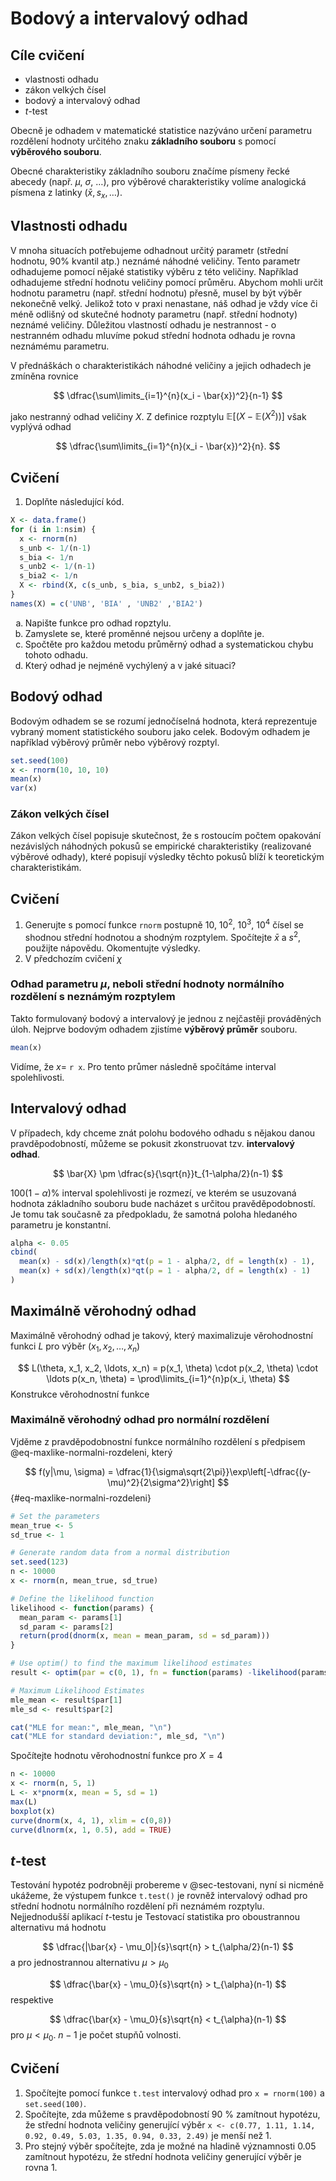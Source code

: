 # Bodový a intervalový odhad {#odhad}

::: callout-warning
## Cíle cvičení 

- vlastnosti odhadu
- zákon velkých čísel
- bodový a intervalový odhad
- $t$-test
:::

Obecně je odhadem v matematické statistice nazýváno určení parametru rozdělení hodnoty určitého znaku **základního souboru** s pomocí **výběrového souboru**.

Obecné charakteristiky základního souboru značíme písmeny řecké abecedy (např. $\mu$, $\sigma$, $\ldots$), pro výběrové charakteristiky volíme analogická písmena z latinky ($\bar{x}, s_x, \ldots$).

## Vlastnosti odhadu

V mnoha situacích potřebujeme odhadnout určitý parametr (střední hodnotu, $90\%$ kvantil atp.) neznámé náhodné veličiny. Tento parametr odhadujeme pomocí nějaké statistiky výběru z této veličiny. Například odhadujeme střední hodnotu veličiny pomocí průměru. Abychom mohli určit hodnotu parametru (např. střední hodnotu) přesně, musel by být výběr nekonečně velký. Jelikož toto v praxi nenastane, náš odhad je vždy více či méně odlišný od skutečné hodnoty parametru (např. střední hodnoty) neznámé veličiny. Důležitou vlastností odhadu je nestrannost - o nestranném odhadu mluvíme pokud střední hodnota odhadu je rovna neznámému parametru.

V přednáškách o charakteristikách náhodné veličiny a jejich odhadech je zmíněna rovnice

$$
\dfrac{\sum\limits_{i=1}^{n}(x_i - \bar{x})^2}{n-1}
$$

jako nestranný odhad veličiny $X$. Z definice rozptylu $\mathbb{E}[(X - \mathbb{E}(X^2))]$ však vyplývá odhad

$$
\dfrac{\sum\limits_{i=1}^{n}(x_i - \bar{x})^2}{n}.
$$

::: callout-tip
## Cvičení

  1. Doplňte následující kód.\
```r
X <- data.frame()
for (i in 1:nsim) {
  x <- rnorm(n)
  s_unb <- 1/(n-1)
  s_bia <- 1/n
  s_unb2 <- 1/(n-1)
  s_bia2 <- 1/n
  X <- rbind(X, c(s_unb, s_bia, s_unb2, s_bia2))
}
names(X) = c('UNB', 'BIA' , 'UNB2' ,'BIA2')
```
  a) Napište funkce pro odhad ropztylu.\
  b) Zamyslete se, které proměnné nejsou určeny a doplňte je.\
  c) Spočtěte pro každou metodu průměrný odhad a systematickou chybu tohoto odhadu.\
  d) Který odhad je nejméně vychýlený a v jaké situaci?\
:::


## Bodový odhad

Bodovým odhadem se se rozumí jednočíselná hodnota, která reprezentuje vybraný moment statistického souboru jako celek. Bodovým odhadem je například výběrový průměr nebo výběrový rozptyl.

```r
set.seed(100)
x <- rnorm(10, 10, 10)
mean(x)
var(x)
```

### Zákon velkých čísel

Zákon velkých čísel popisuje skutečnost, že s rostoucím počtem opakování nezávislých náhodných pokusů se empirické charakteristiky (realizované výběrové odhady), které popisují výsledky těchto pokusů blíží k teoretickým charakteristikám.

::: callout-tip
## Cvičení

  1. Generujte s pomocí funkce `rnorm` postupně $10$, $10^2$, $10^3$, $10^4$ čísel se shodnou střední hodnotou a shodným rozptylem. Spočítejte $\bar{x}$ a ${s^2}$, použijte nápovědu.
Okomentujte výsledky. 
  2. V předchozím cvičení $\chi$
:::



### Odhad parametru $\mu$, neboli střední hodnoty normálního rozdělení s neznámým rozptylem

Takto formulovaný bodový a intervalový je jednou z nejčastěji prováděných úloh. Nejprve bodovým odhadem zjistíme **výběrový průměr** souboru.

```r
mean(x)
```

Vidíme, že $x =$ `r x`. Pro tento průmer následně spočítáme interval spolehlivosti.

## Intervalový odhad

V případech, kdy chceme znát polohu bodového odhadu s nějakou danou pravděpodobností, můžeme se pokusit zkonstruovat tzv. **intervalový odhad**. 


$$
\bar{X} \pm \dfrac{s}{\sqrt{n}}t_{1-\alpha/2}(n-1)
$$

$100(1-\alpha)\%$ interval spolehlivosti je rozmezí, ve kterém se usuzovaná hodnota základního souboru bude nacházet s určitou pravěděpodobností. Je tomu tak současně za předpokladu, že samotná poloha
hledaného parametru je konstantní.

```r
alpha <- 0.05
cbind(
  mean(x) - sd(x)/length(x)*qt(p = 1 - alpha/2, df = length(x) - 1),
  mean(x) + sd(x)/length(x)*qt(p = 1 - alpha/2, df = length(x) - 1)
)
```

## Maximálně věrohodný odhad

Maximálně věrohodný odhad je takový, který maximalizuje věrohodnostní funkci $L$ pro výběr $(x_1, x_2, \ldots, x_n)$

$$
L(\theta, x_1, x_2, \ldots, x_n) = p(x_1, \theta) \cdot p(x_2, \theta) \cdot \ldots p(x_n, \theta) = \prod\limits_{i=1}^{n}p(x_i, \theta)
$$ Konstrukce věrohodnostní funkce

### Maximálně věrohodný odhad pro normální rozdělení

Vjděme z pravděpodobnostní funkce normálního rozdělení s předpisem @eq-maxlike-normalni-rozdeleni, který 

$$
f(y|\mu, \sigma) = \dfrac{1}{\sigma\sqrt{2\pi}}\exp\left[-\dfrac{(y-\mu)^2}{2\sigma^2}\right]
$$ {#eq-maxlike-normalni-rozdeleni}

```r
# Set the parameters
mean_true <- 5
sd_true <- 1

# Generate random data from a normal distribution
set.seed(123)
n <- 10000
x <- rnorm(n, mean_true, sd_true)

# Define the likelihood function
likelihood <- function(params) {
  mean_param <- params[1]
  sd_param <- params[2]
  return(prod(dnorm(x, mean = mean_param, sd = sd_param)))
}

# Use optim() to find the maximum likelihood estimates
result <- optim(par = c(0, 1), fn = function(params) -likelihood(params), hessian = TRUE)

# Maximum Likelihood Estimates
mle_mean <- result$par[1]
mle_sd <- result$par[2]

cat("MLE for mean:", mle_mean, "\n")
cat("MLE for standard deviation:", mle_sd, "\n")

```

Spočítejte hodnotu věrohodnostní funkce pro $X = 4$

```r
n <- 10000
x <- rnorm(n, 5, 1)
L <- x*pnorm(x, mean = 5, sd = 1)
max(L)
boxplot(x)
curve(dnorm(x, 4, 1), xlim = c(0,8))
curve(dlnorm(x, 1, 0.5), add = TRUE)
```

## $t$-test {#ttest}
Testování hypotéz podrobněji probereme v @sec-testovani, nyní si nicméně ukážeme, 
že výstupem funkce `t.test()` je rovněž intervalový odhad pro střední hodnotu normálního
rozdělení při neznámém rozptylu.
Nejjednodušší aplikací $t$-testu je Testovací statistika pro oboustrannou alternativu má hodnotu

$$
\dfrac{|\bar{x} - \mu_0|}{s}\sqrt{n} > t_{\alpha/2}(n-1)
$$ a pro jednostrannou alternativu $\mu > \mu_0$

$$
\dfrac{\bar{x} - \mu_0}{s}\sqrt{n} > t_{\alpha}(n-1)
$$ respektive

$$
\dfrac{\bar{x} - \mu_0}{s}\sqrt{n} < t_{\alpha}(n-1)
$$ pro $\mu < \mu_0$. $n-1$ je počet stupňů volnosti.

::: callout-tip
## Cvičení 
  1. Spočítejte pomocí funkce `t.test` intervalový odhad pro `x = rnorm(100)` a `set.seed(100)`.\
  2. Spočítejte, zda můžeme s pravděpodobností $90\:\%$ zamítnout hypotézu, že střední hodnota veličiny generující výběr `x <- c(0.77, 1.11, 1.14, 0.92, 0.49, 5.03, 1.35, 0.94, 0.33, 2.49)` je menší než 1.\
  3. Pro stejný výběr spočítejte, zda je možné na hladině významnosti $0.05$ zamítnout hypotézu, že střední hodnota veličiny generující výběr je rovna $1$.
:::